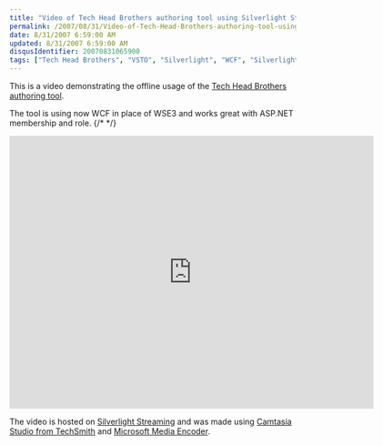 ```yaml
---
title: "Video of Tech Head Brothers authoring tool using Silverlight Streaming"
permalink: /2007/08/31/Video-of-Tech-Head-Brothers-authoring-tool-using-Silverlight-Streaming/
date: 8/31/2007 6:59:00 AM
updated: 8/31/2007 6:59:00 AM
disqusIdentifier: 20070831065900
tags: ["Tech Head Brothers", "VSTO", "Silverlight", "WCF", "Silverlight Streaming"]
---
```

This is a video demonstrating the offline usage of the [Tech Head Brothers authoring tool](http://www.codeplex.com/THBAuthoring).

The tool is using now WCF in place of WSE3 and works great with ASP.NET membership and role.
{/* <!-- more --> */}

<iframe src="http://silverlight.services.live.com/invoke/4065/demoTHBAuthoring/iframe.html" frameborder="0" width="640" scrolling="no" height="480" mce_src="http://silverlight.services.live.com/invoke/4065/demoTHBAuthoring/iframe.html"></iframe>

The video is hosted on [Silverlight Streaming](https://silverlight.live.com/) and was made using [Camtasia Studio from TechSmith](http://www.techsmith.com/camtasia.asp) and [Microsoft Media Encoder](http://www.microsoft.com/expression/products/overview.aspx?key=encoder).
